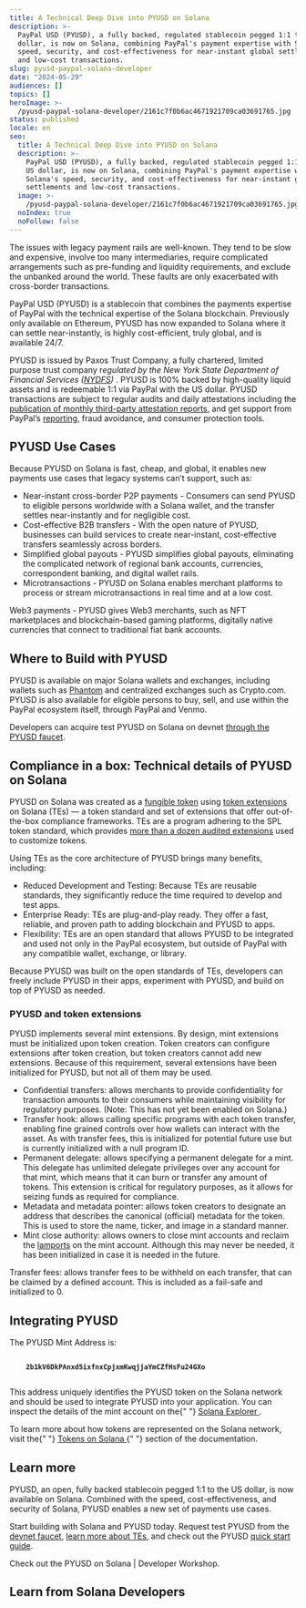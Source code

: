 ```yaml
---
title: A Technical Deep Dive into PYUSD on Solana
description: >-
  PayPal USD (PYUSD), a fully backed, regulated stablecoin pegged 1:1 to the US
  dollar, is now on Solana, combining PayPal's payment expertise with Solana's
  speed, security, and cost-effectiveness for near-instant global settlements
  and low-cost transactions.
slug: pyusd-paypal-solana-developer
date: "2024-05-29"
audiences: []
topics: []
heroImage: >-
  /pyusd-paypal-solana-developer/2161c7f0b6ac4671921709ca03691765.jpg
status: published
locale: en
seo:
  title: A Technical Deep Dive into PYUSD on Solana
  description: >-
    PayPal USD (PYUSD), a fully backed, regulated stablecoin pegged 1:1 to the
    US dollar, is now on Solana, combining PayPal's payment expertise with
    Solana's speed, security, and cost-effectiveness for near-instant global
    settlements and low-cost transactions.
  image: >-
    /pyusd-paypal-solana-developer/2161c7f0b6ac4671921709ca03691765.jpg
  noIndex: true
  noFollow: false
---
```


The issues with legacy payment rails are well-known. They tend to be slow and expensive, involve too many intermediaries, require complicated arrangements such as pre-funding and liquidity requirements, and exclude the unbanked around the world. These faults are only exacerbated with cross-border transactions.

PayPal USD (PYUSD) is a stablecoin that combines the payments expertise of PayPal with the technical expertise of the Solana blockchain. Previously only available on Ethereum, PYUSD has now expanded to Solana where it can settle near-instantly, is highly cost-efficient, truly global, and is available 24/7.

PYUSD is issued by Paxos Trust Company, a fully chartered, limited purpose trust company r*egulated by the New York State Department of Financial Services (*[_NYDFS_](https://www.dfs.ny.gov/)_)_ . PYUSD is 100% backed by high-quality liquid assets and is redeemable 1:1 via PayPal with the US dollar. PYUSD transactions are subject to regular audits and daily attestations including the [publication of monthly third-party attestation reports](https://paxos.com/pyusd-transparency/), and get support from PayPal’s [reporting](https://www.worldbank.org/en/news/press-release/2023/12/18/remittance-flows-grow-2023-slower-pace-migration-development-brief), fraud avoidance, and consumer protection tools.

## PYUSD Use Cases 

Because PYUSD on Solana is fast, cheap, and global, it enables new payments use cases that legacy systems can’t support, such as:

- Near-instant cross-border P2P payments - Consumers can send PYUSD to eligible persons worldwide with a Solana wallet, and the transfer settles near-instantly and for negligible cost.
- Cost-effective B2B transfers - With the open nature of PYUSD, businesses can build services to create near-instant, cost-effective transfers seamlessly across borders.
- Simplified global payouts - PYUSD simplifies global payouts, eliminating the complicated network of regional bank accounts, currencies, correspondent banking, and digital wallet rails.
- Microtransactions - PYUSD on Solana enables merchant platforms to process or stream microtransactions in real time and at a low cost.

Web3 payments - PYUSD gives Web3 merchants, such as NFT marketplaces and blockchain-based gaming platforms, digitally native currencies that connect to traditional fiat bank accounts.

## Where to Build with PYUSD

PYUSD is available on major Solana wallets and exchanges, including wallets such as [Phantom](https://phantom.app/) and centralized exchanges such as Crypto.com. PYUSD is also available for eligible persons to buy, sell, and use within the PayPal ecosystem itself, through PayPal and Venmo.

Developers can acquire test PYUSD on Solana on devnet [through the PYUSD faucet](https://faucet.paxos.com/).

## Compliance in a box: Technical details of PYUSD on Solana

PYUSD on Solana was created as a [fungible token](https://solana.com/docs/core/tokens) using [token extensions](https://solana.com/solutions/token-extensions) on Solana (TEs) — a token standard and set of extensions that offer out-of-the-box compliance frameworks. TEs are a program adhering to the SPL token standard, which provides [more than a dozen audited extensions](https://spl.solana.com/token-2022/extensions#extensions) used to customize tokens.

Using TEs as the core architecture of PYUSD brings many benefits, including:

- Reduced Development and Testing: Because TEs are reusable standards, they significantly reduce the time required to develop and test apps.
- Enterprise Ready: TEs are plug-and-play ready. They offer a fast, reliable, and proven path to adding blockchain and PYUSD to apps.
- Flexibility: TEs are an open standard that allows PYUSD to be integrated and used not only in the PayPal ecosystem, but outside of PayPal with any compatible wallet, exchange, or library.

Because PYUSD was built on the open standards of TEs, developers can freely include PYUSD in their apps, experiment with PYUSD, and build on top of PYUSD as needed.

### PYUSD and token extensions

PYUSD implements several mint extensions. By design, mint extensions must be initialized upon token creation. Token creators can configure extensions after token creation, but token creators cannot add new extensions. Because of this requirement, several extensions have been initialized for PYUSD, but not all of them may be used.

- Confidential transfers: allows merchants to provide confidentiality for transaction amounts to their consumers while maintaining visibility for regulatory purposes. (Note: This has not yet been enabled on Solana.)
- Transfer hook: allows calling specific programs with each token transfer, enabling fine grained controls over how wallets can interact with the asset. As with transfer fees, this is initialized for potential future use but is currently initialized with a null program ID.
- Permanent delegate: allows specifying a permanent delegate for a mint. This delegate has unlimited delegate privileges over any account for that mint, which means that it can burn or transfer any amount of tokens. This extension is critical for regulatory purposes, as it allows for seizing funds as required for compliance.
- Metadata and metadata pointer: allows token creators to designate an address that describes the canonical (official) metadata for the token. This is used to store the name, ticker, and image in a standard manner.
- Mint close authority: allows owners to close mint accounts and reclaim the [lamports](https://docs.solana.com/terminology#lamport) on the mint account. Although this may never be needed, it has been initialized in case it is needed in the future.

Transfer fees: allows transfer fees to be withheld on each transfer, that can be claimed by a defined account. This is included as a fail-safe and initialized to 0.

<h2>
  <strong>Integrating PYUSD</strong>
</h2>
<p>The PYUSD Mint Address is:</p>
<p>
  <code>
    <strong>2b1kV6DkPAnxd5ixfnxCpjxmKwqjjaYmCZfHsFu24GXo</strong>
  </code>
</p>
<p>
  This address uniquely identifies the PYUSD token on the Solana network and
  should be used to integrate PYUSD into your application. You can inspect the
  details of the mint account on the{" "}
  <a
    href="https://explorer.solana.com/address/2b1kV6DkPAnxd5ixfnxCpjxmKwqjjaYmCZfHsFu24GXo"
    rel="noopener noreferrer"
    target="_blank"
  >
    Solana Explorer
  </a>
  .
</p>
<p>
  To learn more about how tokens are represented on the Solana network, visit
  the{" "}
  <a
    href="https://solana.com/docs/core/tokens"
    rel="noopener noreferrer"
    target="_blank"
  >
    Tokens on Solana
  </a>{" "}
  section of the documentation.
</p>

## Learn more

PYUSD, an open, fully backed stablecoin pegged 1:1 to the US dollar, is now available on Solana. Combined with the speed, cost-effectiveness, and security of Solana, PYUSD enables a new set of payments use cases.

Start building with Solana and PYUSD today. Request test PYUSD from the [devnet faucet](https://faucet.paxos.com/), [learn more about TEs](https://solana.com/solutions/token-extensions), and check out the PYUSD [quick start guide](https://developer.paypal.com/community/blog/pyusd-quick-start-guide).

Check out the PYUSD on Solana | Developer Workshop.

<YouTube videoId="Uc9zvaerY_o" />

## Learn from Solana Developers
